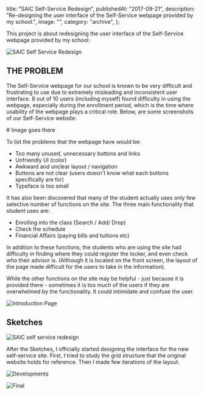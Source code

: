   title: "SAIC Self-Service Redesign",
  publishedAt: "2017-09-21",
  description:
    "Re-designing the user interface of the Self-Service webpage provided by my school.",
  image: "",
  category: "archive",
};

This project is about redesigning the user interface of the Self-Service webpage provided by my school:

![SAIC Self Service Redesign](/static/images/saic-self-service-redesign/screen-shot-2017-09-20-at-2.17.19-am.png "SAIC Self Service Redesign")

## THE PROBLEM

The Self-Service webpage for our school is known to be very difficult and frustrating to use due to extremely misleading and inconsistent user interface. 8 out of 10 users (including myself) found difficulty in using the webpage, especially during the enrollment period, which is the time where usability of the webpage plays a critical role. Below, are some screenshots of our Self-Service website:

\# Image goes there

To list the problems that the webpage have would be:

- Too many unused, unnecessary buttons and links
- Unfriendly UI (color)
- Awkward and unclear layout / navigation
- Buttons are not clear (users doesn't know what each buttons specifically are for)
- Typeface is too small

It has also been discovered that many of the student actually uses only few selective number of functions on the site. The three main functionality that student uses are:

- Enrolling into the class (Search / Add/ Drop)
- Check the schedule
- Financial Affairs (paying bills and tuitions etc)

In addition to these functions, the students who are using the site had difficulty in finding where they could register the locker, and even check who their advisor is. (Although it is located on the front screen, the layout of the page made difficult for the users to take in the information).

While the other functions on the site may be helpful - just because it is provided there - sometimes it is too much of the users if they are overwhelmed by the functionality. It could intimidate and confuse the user.

![Introduction Page](/static/images/saic-self-service-redesign/01.jpg "Introduction Page")

## Sketches

![SAIC self service redesign](/static/images/saic-self-service-redesign/saic-self-service-sketch_101.jpg "SAIC self service redesign")

After the Sketches, I officially started designing the interface for the new self-service site. First, I tried to study the grid structure that the original website holds for reference. Then I made few iterations of the layout.

![Developments](/static/images/saic-self-service-redesign/0301.jpg "Developments")

![Final](/static/images/saic-self-service-redesign/0403.jpg "Final")
